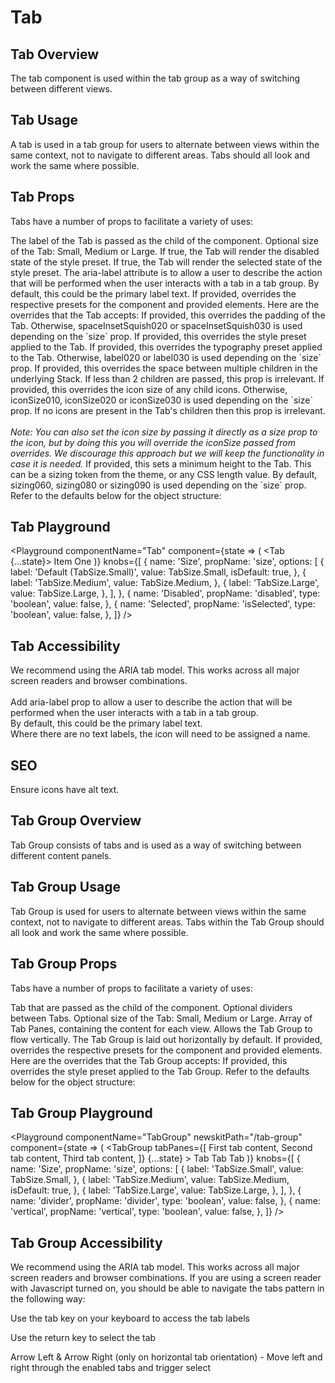 

# Tab

## Tab Overview

The tab component is used within the tab group as a way of switching between different views.

## Tab Usage

A tab is used in a tab group for users to alternate between views within the same context, not to navigate to different areas.
Tabs should all look and work the same where possible.

## Tab Props

Tabs have a number of props to facilitate a variety of uses:

<LegacyBlock marginTop="sizing040">
  <Prop name="children" type="string">
    The label of the Tab is passed as the child of the component.
  </Prop>
  <Prop name="size" type="TabSize" enum={TabSize} default={TabSize.Medium}>
    Optional size of the Tab: Small, Medium or Large.
  </Prop>
  <Prop name="disabled" type="boolean" default={false}>
    If true, the Tab will render the disabled state of the style preset.
  </Prop>
  <Prop name="isSelected" type="boolean" default={false}>
    If true, the Tab will render the selected state of the style preset.
  </Prop>
  <Prop name="ariaLabel" type="string">
    The aria-label attribute is to allow a user to describe the action that will
    be performed when the user interacts with a tab in a tab group. By default,
    this could be the primary label text.
  </Prop>
  <Prop name="overrides" type="object">
    If provided, overrides the respective presets for the component and provided
    elements. Here are the overrides that the Tab accepts:
    <Prop name="spaceInset" type="MQ<PaddingPresetKeys>">
      If provided, this overrides the padding of the Tab. Otherwise,
      spaceInsetSquish020 or spaceInsetSquish030 is used depending on the `size`
      prop.
    </Prop>
    <Prop name="stylePreset" type="MQ<string>">
      If provided, this overrides the style preset applied to the Tab.
    </Prop>
    <Prop name="typographyPreset" type="MQ<TypographyPresetKeys>">
      If provided, this overrides the typography preset applied to the Tab.
      Otherwise, label020 or label030 is used depending on the `size` prop.
    </Prop>
    <Prop name="spaceInline" type="MQ<string>">
      If provided, this overrides the space between multiple children in the
      underlying Stack. If less than 2 children are passed, this prop is
      irrelevant.
    </Prop>
    <Prop name="iconSize" type="string">
      If provided, this overrides the icon size of any child icons. Otherwise,
      iconSize010, iconSize020 or iconSize030 is used depending on the `size`
      prop. If no icons are present in the Tab's children then this prop is
      irrelevant.
      <br />
      <br />
      <i>
        Note: You can also set the icon size by passing it directly as a size
        prop to the icon, but by doing this you will override the iconSize
        passed from overrides. We discourage this approach but we will keep the
        functionality in case it is needed.
      </i>
    </Prop>
    <Prop name="minHeight" type="string">
      If provided, this sets a minimum height to the Tab. This can be a sizing
      token from the theme, or any CSS length value. By default, sizing060,
      sizing080 or sizing090 is used depending on the `size` prop.
    </Prop>
    Refer to the defaults below for the object structure:
    <CodeFromDefaultPresets componentName="tab" />
  </Prop>
</LegacyBlock>

## Tab Playground

<Playground
  componentName="Tab"
  component={state => (
    <Block role="tablist">
      <Tab {...state}>
        <IconFilledEmail />
        Item One
      </Tab>
    </Block>
  )}
  knobs={[
    {
      name: 'Size',
      propName: 'size',
      options: [
        {
          label: 'Default (TabSize.Small)',
          value: TabSize.Small,
          isDefault: true,
        },
        {
          label: 'TabSize.Medium',
          value: TabSize.Medium,
        },
        {
          label: 'TabSize.Large',
          value: TabSize.Large,
        },
      ],
    },
    {
      name: 'Disabled',
      propName: 'disabled',
      type: 'boolean',
      value: false,
    },
    {
      name: 'Selected',
      propName: 'isSelected',
      type: 'boolean',
      value: false,
    },
  ]}
/>

## Tab Accessibility

We recommend using the ARIA tab model. This works across all major screen readers and browser combinations.<br/><br/>
Add aria-label prop to allow a user to describe the action that will be performed when the user interacts with a tab in a tab group.<br/>By default, this could be the primary label text.<br/>Where there are no text labels, the icon will need to be assigned a name.

## SEO

Ensure icons have alt text.

## Tab Group Overview

Tab Group consists of tabs and is used as a way of switching between different content panels.

## Tab Group Usage

Tab Group is used for users to alternate between views within the same context, not to navigate to different areas.
Tabs within the Tab Group should all look and work the same where possible.

## Tab Group Props

Tabs have a number of props to facilitate a variety of uses:

<LegacyBlock marginTop="sizing040">
  <Prop name="children" type="string">
    Tab that are passed as the child of the component.
  </Prop>
  <Prop name="divider" type="boolean">
    Optional dividers between Tabs.
  </Prop>
  <Prop name="size" type="TabSize" enum={TabSize}
    default={TabSize.Medium}>
    Optional size of the Tab: Small, Medium or Large.
  </Prop>
  <Prop name="tabPanes" type="array">
    Array of Tab Panes, containing the content for each view.
  </Prop>
 <Prop name="vertical" type="boolean">
    Allows the Tab Group to flow vertically. The Tab Group is laid out horizontally by default.
  </Prop>

  <Prop name="overrides" type="object">
    If provided, overrides the respective presets for the component and provided elements.
    Here are the overrides that the Tab Group accepts:
    <Prop name="stylePreset" type="MQ<string>">
      If provided, this overrides the style preset applied to the Tab Group.
    </Prop>
    Refer to the defaults below for the object structure:
    <CodeFromDefaultPresets componentName="tabGroup" />
  </Prop>
</LegacyBlock>

## Tab Group Playground

<Playground
  componentName="TabGroup"
  newskitPath="/tab-group"
  component={state => (
    <TabGroup
      tabPanes={[
        <TabPane tabKey={1}>First tab content</TabPane>,
        <TabPane tabKey={2}>Second tab content</TabPane>,
        <TabPane tabKey={3}>Third tab content</TabPane>,
      ]}
      {...state}
    >
      <Tab tabKey={1}>Tab</Tab>
      <Tab tabKey={2}>Tab</Tab>
      <Tab tabKey={3}>Tab</Tab>
    </TabGroup>
  )}
  knobs={[
    {
      name: 'Size',
      propName: 'size',
      options: [
        {
          label: 'TabSize.Small',
          value: TabSize.Small,
        },
        {
          label: 'TabSize.Medium',
          value: TabSize.Medium,
          isDefault: true,
        },
        {
          label: 'TabSize.Large',
          value: TabSize.Large,
        },
      ],
    },
    {
      name: 'divider',
      propName: 'divider',
      type: 'boolean',
      value: false,
    },
    {
      name: 'vertical',
      propName: 'vertical',
      type: 'boolean',
      value: false,
    },
  ]}
/>

## Tab Group Accessibility

We recommend using the ARIA tab model. This works across all major screen readers and browser combinations.
If you are using a screen reader with Javascript turned on, you should be able to navigate the tabs pattern in the following way:

Use the tab key on your keyboard to access the tab labels

Use the return key to select the tab

Arrow Left & Arrow Right (only on horizontal tab orientation) - Move left and right through the enabled tabs and trigger select
